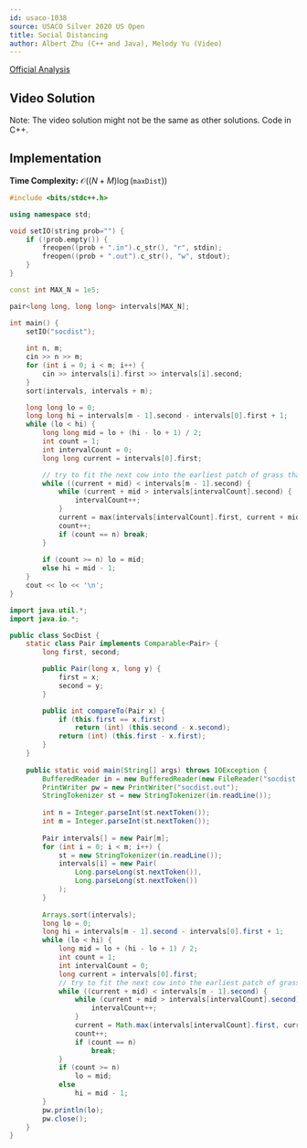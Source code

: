 ```yaml
---
id: usaco-1038
source: USACO Silver 2020 US Open
title: Social Distancing
author: Albert Zhu (C++ and Java), Melody Yu (Video)
---
```


[Official Analysis](http://www.usaco.org/current/data/sol_socdist_silver_open20.html)

## Video Solution

Note: The video solution might not be the same as other solutions. Code in C++.
<Youtube id="mt8QhnFOkr0" />

## Implementation

**Time Complexity:** $\mathcal{O}((N+M)\log (\texttt{maxDist}))$

<LanguageSection>

<CPPSection>

```cpp
#include <bits/stdc++.h>

using namespace std;

void setIO(string prob="") {
	if (!prob.empty()) {
		freopen((prob + ".in").c_str(), "r", stdin);
		freopen((prob + ".out").c_str(), "w", stdout);
	}
}

const int MAX_N = 1e5;

pair<long long, long long> intervals[MAX_N];

int main() {
	setIO("socdist");
	
	int n, m;
	cin >> n >> m;
	for (int i = 0; i < m; i++) {
		cin >> intervals[i].first >> intervals[i].second;
	}
	sort(intervals, intervals + m);

	long long lo = 0;
	long long hi = intervals[m - 1].second - intervals[0].first + 1;
	while (lo < hi) {
		long long mid = lo + (hi - lo + 1) / 2;
		int count = 1;
		int intervalCount = 0;
		long long current = intervals[0].first;

		// try to fit the next cow into the earliest patch of grass that's available
		while ((current + mid) < intervals[m - 1].second) {
			while (current + mid > intervals[intervalCount].second) {
				intervalCount++;
			}
			current = max(intervals[intervalCount].first, current + mid);
			count++;
			if (count == n) break;
		}
		
		if (count >= n) lo = mid;
		else hi = mid - 1;
	}
	cout << lo << '\n';
}
```

</CPPSection>

<JavaSection>

```java
import java.util.*;
import java.io.*;

public class SocDist {
	static class Pair implements Comparable<Pair> {
		long first, second;

		public Pair(long x, long y) {
			first = x;
			second = y;
		}

		public int compareTo(Pair x) {
			if (this.first == x.first)
				return (int) (this.second - x.second);
			return (int) (this.first - x.first);
		}
	}
	
	public static void main(String[] args) throws IOException {
		BufferedReader in = new BufferedReader(new FileReader("socdist.in"));
		PrintWriter pw = new PrintWriter("socdist.out");
		StringTokenizer st = new StringTokenizer(in.readLine());
		
		int n = Integer.parseInt(st.nextToken());
		int m = Integer.parseInt(st.nextToken());
		
		Pair intervals[] = new Pair[m];
		for (int i = 0; i < m; i++) {
			st = new StringTokenizer(in.readLine());
			intervals[i] = new Pair(
				Long.parseLong(st.nextToken()),
				Long.parseLong(st.nextToken())
			);
		}
		
		Arrays.sort(intervals);
		long lo = 0;
		long hi = intervals[m - 1].second - intervals[0].first + 1;
		while (lo < hi) {
			long mid = lo + (hi - lo + 1) / 2;
			int count = 1;
			int intervalCount = 0;
			long current = intervals[0].first;
			// try to fit the next cow into the earliest patch of grass that's available
			while ((current + mid) < intervals[m - 1].second) {
				while (current + mid > intervals[intervalCount].second) {
					intervalCount++;
				}
				current = Math.max(intervals[intervalCount].first, current + mid);
				count++;
				if (count == n)
					break;
			}
			if (count >= n)
				lo = mid;
			else
				hi = mid - 1;
		}
		pw.println(lo);
		pw.close();
	}
}
```

</JavaSection>

</LanguageSection>
